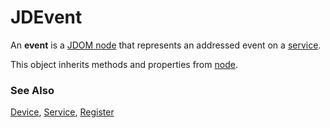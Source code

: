 # JDEvent

An **event** is a [JDOM node](/clients/javascript/jdom/) that represents an addressed event
on a [service](/clients/javascript/jdom/service/). 

This object inherits methods and properties from [node](/clients/javascript/jdom/node/).

### See Also

[Device](/clients/javascript/jdom/device/), [Service](/clients/javascript/jdom/service/), [Register](/clients/javascript/jdom/register/)